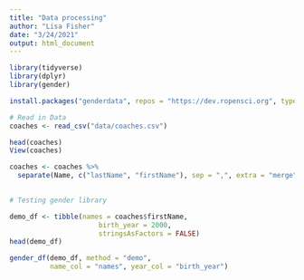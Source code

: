 ```yaml
---
title: "Data processing"
author: "Lisa Fisher"
date: "3/24/2021"
output: html_document
---
```


```r
library(tidyverse)
library(dplyr)
library(gender)

```


```r
install.packages("genderdata", repos = "https://dev.ropensci.org", type = "source")
```


```r
# Read in Data
coaches <- read_csv("data/coaches.csv")

head(coaches)
View(coaches)

coaches <- coaches %>%
  separate(Name, c("lastName", "firstName"), sep = ",", extra = "merge")
 
```


```r
# Testing gender library

demo_df <- tibble(names = coaches$firstName,
                      birth_year = 2000,
                      stringsAsFactors = FALSE)
head(demo_df)

gender_df(demo_df, method = "demo",
          name_col = "names", year_col = "birth_year")
```

